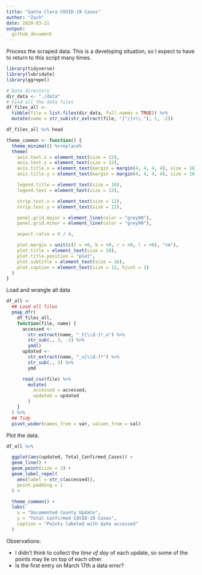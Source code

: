 ```yaml
---
title: "Santa Clara COVID-19 Cases"
author: "Zach"
date: 2020-03-21
output:
  github_document
---
```


Process the scraped data. This is a developing situation, so I expect to have to
return to this script many times.

```r
library(tidyverse)
library(lubridate)
library(ggrepel)

# Data directory
dir_data <- "./data"
# Find all the data files
df_files_all <-
  tibble(file = list.files(dir_data, full.names = TRUE)) %>%
  mutate(name = str_sub(str_extract(file, "[^/]+\\."), 1, -2))

df_files_all %>% head

theme_common <- function() {
  theme_minimal() %+replace%
  theme(
    axis.text.x = element_text(size = 12),
    axis.text.y = element_text(size = 12),
    axis.title.x = element_text(margin = margin(4, 4, 4, 4), size = 16),
    axis.title.y = element_text(margin = margin(4, 4, 4, 4), size = 16, angle = 90),

    legend.title = element_text(size = 16),
    legend.text = element_text(size = 12),

    strip.text.x = element_text(size = 12),
    strip.text.y = element_text(size = 12),

    panel.grid.major = element_line(color = "grey90"),
    panel.grid.minor = element_line(color = "grey90"),

    aspect.ratio = 4 / 4,

    plot.margin = unit(c(t = +0, b = +0, r = +0, l = +0), "cm"),
    plot.title = element_text(size = 18),
    plot.title.position = "plot",
    plot.subtitle = element_text(size = 16),
    plot.caption = element_text(size = 12, hjust = 1)
  )
}
```

Load and wrangle all data

```r
df_all <-
  ## Load all files
  pmap_dfr(
    df_files_all,
    function(file, name) {
      accessed <-
        str_extract(name, "_t[\\d-]*_u") %>%
        str_sub(., 3, -2) %>%
        ymd()
      updated <-
        str_extract(name, "_u[\\d-]*") %>%
        str_sub(., 3) %>%
        ymd

      read_csv(file) %>%
        mutate(
          accessed = accessed,
          updated = updated
        )
    }
  ) %>%
  ## Tidy
  pivot_wider(names_from = var, values_from = val)
```

Plot the data.

```r
df_all %>%

  ggplot(aes(updated, Total_Confirmed_Cases)) +
  geom_line() +
  geom_point(size = 3) +
  geom_label_repel(
    aes(label = str_c(accessed)),
    point.padding = 1
  ) +

  theme_common() +
  labs(
    x = "Documented County Update",
    y = "Total Confirmed COVID-19 Cases",
    caption = "Points labeled with date accessed"
  )

```

Observations:

- I didn't think to collect the _time of day_ of each update, so some of the
  points may lie on top of each other.
- Is the first entry on March 17th a data error?
